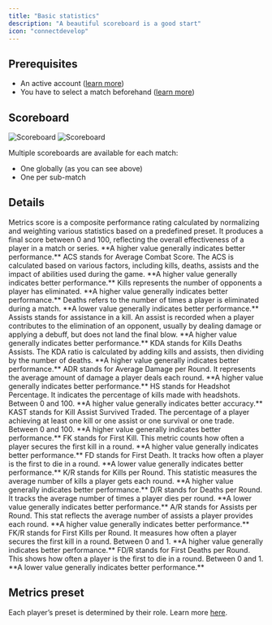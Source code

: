 ```yaml
---
title: "Basic statistics"
description: "A beautiful scoreboard is a good start"
icon: "connectdevelop"
---
```


## Prerequisites

- An active account ([learn more](/get-started/setup))
- You have to select a match beforehand ([learn more](/core/matches))

## Scoreboard

<Frame>
    <img
        className="block dark:hidden"
        src="./images/basic-stats/scoreboard.png"
        alt="Scoreboard"
    />
    <img
        className="hidden dark:block"
        src="./images/basic-stats/scoreboard.png"
        alt="Scoreboard"
    />
</Frame>

Multiple scoreboards are available for each match:
- One globally (as you can see above)
- One per sub-match

## Details

<Tabs>
    <Tab title="Metrics">
        Metrics score is a composite performance rating calculated by normalizing and weighting various statistics based
        on a predefined preset. It produces a final score between 0 and 100, reflecting the overall effectiveness of a
        player in a match or series.
        **A higher value generally indicates better performance.**
    </Tab>
    <Tab title="ACS">
        ACS stands for Average Combat Score. The ACS is calculated based on various factors, including kills, deaths,
        assists and the impact of abilities used during the game.
        **A higher value generally indicates better performance.**
    </Tab>
    <Tab title="Kills">
        Kills represents the number of opponents a player has eliminated.
        **A higher value generally indicates better performance.**
    </Tab>
    <Tab title="Deaths">
        Deaths refers to the number of times a player is eliminated during a match.
        **A lower value generally indicates better performance.**
    </Tab>
    <Tab title="Assists">
        Assists stands for assistance in a kill. An assist is recorded when a player contributes to the elimination of
        an opponent, usually by dealing damage or applying a debuff, but does not land the final blow.
        **A higher value generally indicates better performance.**
    </Tab>
    <Tab title="KDA">
        KDA stands for Kills Deaths Assists. The KDA ratio is calculated by adding kills and assists, then dividing by
        the number of deaths.
        **A higher value generally indicates better performance.**
    </Tab>
    <Tab title="ADR">
        ADR stands for Average Damage per Round. It represents the average amount of damage a player deals each round.
        **A higher value generally indicates better performance.**
    </Tab>
    <Tab title="HS">
        HS stands for Headshot Percentage. It indicates the percentage of kills made with headshots.
        Between 0 and 100. **A higher value generally indicates better accuracy.**
    </Tab>
    <Tab title="KAST">
        KAST stands for Kill Assist Survived Traded.
        The percentage of a player achieving at least one kill or one assist or one survival or one trade.
        Between 0 and 100. **A higher value generally indicates better performance.**
    </Tab>
    <Tab title="FK">
        FK stands for First Kill. This metric counts how often a player secures the first kill in a round.
        **A higher value generally indicates better performance.**
    </Tab>
    <Tab title="FD">
        FD stands for First Death. It tracks how often a player is the first to die in a round.
        **A lower value generally indicates better performance.**
    </Tab>
</Tabs>

<Tabs>
    <Tab title="K/R">
        K/R stands for Kills per Round. This statistic measures the average number of kills a player gets each round.
        **A higher value generally indicates better performance.**
    </Tab>
    <Tab title="D/R">
        D/R stands for Deaths per Round. It tracks the average number of times a player dies per round.
        **A lower value generally indicates better performance.**
    </Tab>
    <Tab title="A/R">
        A/R stands for Assists per Round. This stat reflects the average number of assists a player provides each round.
        **A higher value generally indicates better performance.**
    </Tab>
    <Tab title="FK/R">
        FK/R stands for First Kills per Round. It measures how often a player secures the first kill in a round.
        Between 0 and 1. **A higher value generally indicates better performance.**
    </Tab>
    <Tab title="FD/R">
        FD/R stands for First Deaths per Round. This shows how often a player is the first to die in a round.
        Between 0 and 1. **A lower value generally indicates better performance.**
    </Tab>
</Tabs>

## Metrics preset

Each player’s preset is determined by their role.
Learn more [here](/core/metrics).
